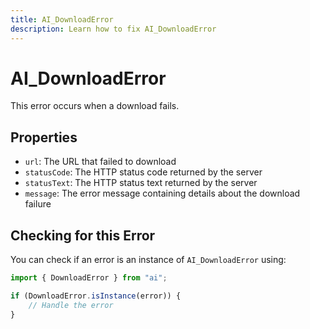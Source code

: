 ```yaml
---
title: AI_DownloadError
description: Learn how to fix AI_DownloadError
---
```


# AI_DownloadError
This error occurs when a download fails.

## Properties
- `url`: The URL that failed to download
- `statusCode`: The HTTP status code returned by the server
- `statusText`: The HTTP status text returned by the server
- `message`: The error message containing details about the download failure

## Checking for this Error

You can check if an error is an instance of `AI_DownloadError` using:

```typescript
import { DownloadError } from "ai";

if (DownloadError.isInstance(error)) {
    // Handle the error
}
```
